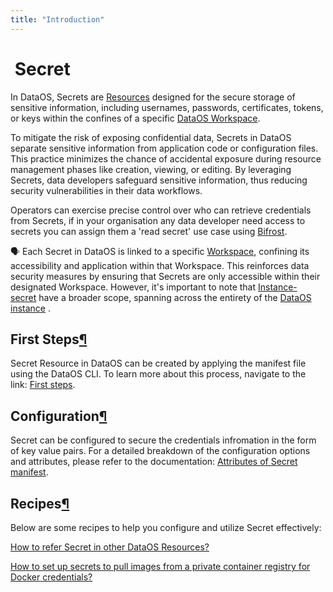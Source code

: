 ```yaml
---
title: "Introduction"
---
```


#  Secret

In DataOS, Secrets are [Resources](https://dataos.info/resources/) designed for the secure storage of sensitive information, including usernames, passwords, certificates, tokens, or keys within the confines of a specific [DataOS Workspace](https://dataos.info/resources/).

To mitigate the risk of exposing confidential data, Secrets in DataOS separate sensitive information from application code or configuration files. This practice minimizes the chance of accidental exposure during resource management phases like creation, viewing, or editing. By leveraging Secrets, data developers safeguard sensitive information, thus reducing security vulnerabilities in their data workflows.

Operators can exercise precise control over who can retrieve credentials from Secrets, if in your organisation any data developer need access to secrets you can assign them a 'read secret' use case using [Bifrost](https://dataos.info/interfaces/bifrost/).

🗣️ Each Secret in DataOS is linked to a specific [Workspace](https://dataos.info/resources/types/#workspace-level-resources), confining its accessibility and application within that Workspace. This reinforces data security measures by ensuring that Secrets are only accessible within their designated Workspace. However, it's important to note that [Instance-secret](https://dataos.info/resources/instance_secret/) have a broader scope, spanning across the entirety of the [DataOS instance](https://dataos.info/resources/types/#instance-level-resources) .

## First Steps[¶](https://dataos.info/resources/secret/#first-steps "Permanent link")

Secret Resource in DataOS can be created by applying the manifest file using the DataOS CLI. To learn more about this process, navigate to the link: [First steps](https://dataos.info/resources/secret/first_steps/).

## Configuration[¶](https://dataos.info/resources/secret/#configuration "Permanent link")

Secret can be configured to secure the credentials infromation in the form of key value pairs. For a detailed breakdown of the configuration options and attributes, please refer to the documentation: [Attributes of Secret manifest](https://dataos.info/resources/secret/configurations/).

## Recipes[¶](https://dataos.info/resources/secret/#recipes "Permanent link")

Below are some recipes to help you configure and utilize Secret effectively:

[How to refer Secret in other DataOS Resources?](https://dataos.info/resources/secret/how_to_guide/recipe1/)

[How to set up secrets to pull images from a private container registry for Docker credentials?](https://dataos.info/resources/secret/how_to_guide/recipe2/)